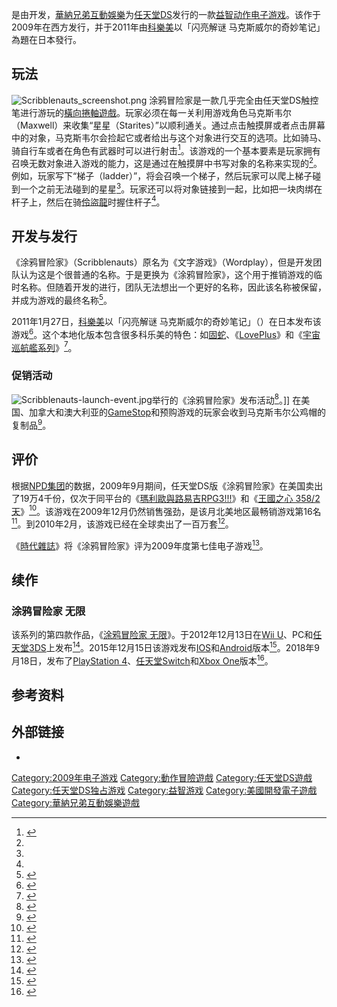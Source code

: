 {{NoteTA
| G1 = Games
}}
{{Infobox video game
|title = 
|image = File:Scribblenauts_cover.jpg
|caption = 
|developer = {{tsl|en|5th Cell||5th Cell}}
|publisher = {{vgr|WW|[[華納兄弟互動娛樂|華納兄弟互動娛樂]]|JP|[[科樂美|科樂美]]}}
|director = {{tsl|en|Jeremiah Slaczka||Jeremiah Slaczka}}
|producer = Joshua Billeaudeau<br>Kirsten Gavoni
|designer = Matt Cox
|programmer = Marius Fahlbusch
|artist = Edison Yan
|composer = David J. Franco
|released = {{vgrelease|NA|September 15, 2009<ref name="releasedate1">{{cite news | title = Release dates galore: 'Scribblenauts,' 'Uncharted 2' and more | url = http://content.usatoday.com/communities/gamehunters/post/2009/07/68495114/1 | newspaper = [[今日美國|今日美國]] | first = Brett | last = Molina | date = 2009-07-22 | access-date = 2009-07-22 | archive-date = 2014-07-29 | archive-url = https://web.archive.org/web/20140729173152/http://content.usatoday.com/communities/gamehunters/post/2009/07/68495114/1 | dead-url = no }}</ref>|AUS|September 30, 2009<ref name="aus release">{{cite web | url = http://ds.gamespy.com/nintendo-ds/scribblenauts/ | title = Scribblenauts | date = 2009 | access-date = 2015-01-25 | publisher = [[GameSpy|GameSpy]] | archive-date = 2020-08-12 | archive-url = https://web.archive.org/web/20200812223624/http://ds.gamespy.com/nintendo-ds/scribblenauts/ | dead-url = no }}</ref>|EU|October 9, 2009<ref name="uk date">{{cite web | url = http://www.eurogamer.net/articles/scribblenauts-uk-date-changed | title = Scribblenauts UK date changed | date = 2009-08-28 | access-date = 2009-08-28 | first = Robert | last = Purchase | website = [[Eurogamer|Eurogamer]] | archive-date = 2021-02-25 | archive-url = https://web.archive.org/web/20210225215958/https://www.eurogamer.net/articles/scribblenauts-uk-date-changed | dead-url = no }}</ref>|JP|January 27, 2011<ref>{{cite web|url=https://www.youtube.com/watch?v=xvD-Xek_wtM|title=ヒラメキパズル マックスウェルの不思議なノート（DS）PV|last=KONAMI公式|date=21 December 2010|access-date=30 December 2016|via=YouTube|archive-date=2019-11-16|archive-url=https://web.archive.org/web/20191116001531/https://www.youtube.com/watch?v=xvD-Xek_wtM|dead-url=no}}</ref>}}
|genre = {{tsl|en|Emergent gameplay|涌现式游戏|涌现式}}、[[益智游戏|益智]]、[[动作游戏|動作]]
|modes = [[单人电子游戏|單人]]
|platforms = [[任天堂DS|任天堂DS]]
}}

{{vgname|涂鸦冒险家|en=Scribblenauts}}是由{{tsl|en|5th Cell||5th Cell}}开发，[[華納兄弟互動娛樂|華納兄弟互動娛樂]]为[[任天堂DS|任天堂DS]]发行的一款{{tsl|en|emergent gameplay||涌现}}[[益智游戏|益智]][[动作游戏|动作]][[电子游戏|电子游戏]]。该作于2009年在西方发行，并于2011年由[[科樂美|科樂美]]以「闪亮解谜 马克斯威尔的奇妙笔记」為題在日本發行。

==玩法==
[[File:Scribblenauts_screenshot.png|left]]
涂鸦冒险家是一款几乎完全由任天堂DS触控笔进行游玩的[[橫向捲軸遊戲|橫向捲軸遊戲]]。玩家必须在每一关利用游戏角色马克斯韦尔（Maxwell）来收集“星星（Starites）”以顺利通关。通过点击触摸屏或者点击屏幕中的对象，马克斯韦尔会捡起它或者给出与这个对象进行交互的选项。比如骑马、骑自行车或者在角色有武器时可以进行射击<ref name="worlddebut1">{{cite web|title=World Debut: Scribblenauts|url=http://www.ign.com/articles/2008/12/05/world-debut-scribblenauts|website=IGN.com|date=2008-12-05|access-date=2008-12-06|archive-date=2021-02-24|archive-url=https://web.archive.org/web/20210224092001/https://www.ign.com/articles/2008/12/05/world-debut-scribblenauts|dead-url=no}}</ref>。该游戏的一个基本要素是玩家拥有召唤无数对象进入游戏的能力，这是通过在触摸屏中书写对象的名称来实现的<ref name="worlddebut1"/>。例如，玩家写下“梯子（ladder）”，将会召唤一个梯子，然后玩家可以爬上梯子碰到一个之前无法碰到的星星<ref name="worlddebut1"/>。玩家还可以将对象链接到一起，比如把一块肉绑在杆子上，然后在骑[[伶盜龍屬|伶盜龍]]时握住杆子<ref name="worlddebut1"/>。

==开发与发行==
《涂鸦冒险家》（Scribblenauts）原名为《文字游戏》（Wordplay），但是开发团队认为这是个很普通的名称。于是更换为《涂鸦冒险家》，这个用于推销游戏的临时名称。但随着开发的进行，团队无法想出一个更好的名称，因此该名称被保留，并成为游戏的最终名称<ref>{{cite web|url=http://www.vg247.com/2009/10/03/5th-cell-says-original-name-for-scribblenauts-was-wordplay/|title=5th Cell says original name for Scribblenauts was "Wordplay"|first=Stephany|last=Nunneley|date=2009-10-03|access-date=2009-10-07|website=VG247|archive-date=2020-08-09|archive-url=https://web.archive.org/web/20200809210521/https://www.vg247.com/2009/10/03/5th-cell-says-original-name-for-scribblenauts-was-wordplay/|dead-url=no}}</ref>。

2011年1月27日，[[科樂美|科樂美]]以「闪亮解谜 马克斯威尔的奇妙笔记」（{{lang|ja|ヒラメキパズル マックスウェルの不思議なノート}}）在日本发布该游戏<ref>{{cite web | url = http://kotaku.com/5720205/when-a-game-about-english-words-is-released-in-japanese | title = When A Game About English Words Is Released In Japanese | publisher = Kotaku | first = Luke | last = Plunkett | date = 2010-12-29 | access-date = 2015-01-07 | archive-date = 2018-11-01 | archive-url = https://web.archive.org/web/20181101141325/https://kotaku.com/5720205/when-a-game-about-english-words-is-released-in-japanese | dead-url = no }}</ref>。这个本地化版本包含很多科乐美的特色：如[[固蛇|固蛇]]、《[[LovePlus|LovePlus]]》和《[[宇宙巡航艦系列|宇宙巡航艦系列]]》<ref>{{cite web | url = http://kotaku.com/5745630/scribblenauts-has-changed/ | title = Scribblenauts Has Changed | publisher = Kotaku | date = 2011-01-28 | access-date = 2015-01-07 | first = Luke | last = Plunkett | archive-date = 2018-12-14 | archive-url = https://web.archive.org/web/20181214114654/https://kotaku.com/5745630/scribblenauts-has-changed/ | dead-url = no }}</ref>。

===促销活动===
[[File:Scribblenauts-launch-event.jpg|thumb]]举行的《涂鸦冒险家》发布活动<ref>{{cite web|url=http://www.joystiq.com/2009/09/03/special-scribblenauts-launch-at-nintendo-world-store-sept-13/|title=Special Scribblenauts launch at Nintendo World store Sept. 13|publisher=Joystiq|date=2009-09-03|access-date=2009-09-03|first=Alexander|last=Sliwinski|archive-date=2015-01-30|archive-url=https://web.archive.org/web/20150130165514/http://www.joystiq.com/2009/09/03/special-scribblenauts-launch-at-nintendo-world-store-sept-13/|dead-url=no}}</ref>。]]
在美国、加拿大和澳大利亚的[[GameStop|GameStop]]和{{tsl|en|EB Games||EB Games}}预购游戏的玩家会收到马克斯韦尔公鸡帽的复制品<ref>{{cite web|url=http://www.ign.com/articles/2009/07/28/scribblenauts-gamestop-pre-order-bonus|title=Scribblenauts GameStop Pre-order Bonus|date=2009-07-28|access-date=2009-07-28|first=Matt|last=Casamassina|website=IGN|archive-date=2021-04-16|archive-url=https://web.archive.org/web/20210416003752/https://www.ign.com/articles/2009/07/28/scribblenauts-gamestop-pre-order-bonus|dead-url=no}}</ref>。

==评价==
根据[[NPD集团|NPD集团]]的数据，2009年9月期间，任天堂DS版《涂鸦冒险家》在美国卖出了19万4千份，仅次于同平台的《[[瑪利歐與路易吉RPG3!!!|瑪利歐與路易吉RPG3!!!]]》和《[[王國之心_358/2天|王國之心 358/2天]]》<ref>{{cite web | url = http://www.ign.com/articles/2009/10/20/scribblenauts-sees-solid-september-sales | title = Scribblenauts Sees Solid September Sales | first = Ryan | last = Geddes | website = IGN | date = 2009-10-19 | access-date = 2009-10-19 | archive-date = 2020-07-14 | archive-url = https://web.archive.org/web/20200714165141/https://www.ign.com/articles/2009/10/20/scribblenauts-sees-solid-september-sales | dead-url = no }}</ref>。该游戏在2009年12月仍然销售强劲，是该月北美地区最畅销游戏第16名<ref>{{cite web | url = http://www.gamasutra.com/view/news/26832/NPD_Wii_DS_Titles_Command_December_2009_Top_20.php | title = NPD: Wii, DS Titles Command December 2009 Top 20 | first = Kris | last = Graft | date = 2010-01-15 | access-date = 2010-01-16 | website = [[Gamasutra|Gamasutra]] | archive-date = 2019-01-11 | archive-url = https://web.archive.org/web/20190111120845/http://www.gamasutra.com/view/news/26832/NPD_Wii_DS_Titles_Command_December_2009_Top_20.php | dead-url = no }}</ref>。到2010年2月，该游戏已经在全球卖出了一百万套<ref>{{cite web | url = http://www.businesswire.com/news/home/20100203005463/en/Warner-Bros.-Interactive-Entertainment-Announces-Scribblenauts%E2%84%A2-Sells | title = Warner Bros. Interactive Entertainment Announces Scribblenauts Sells In More Than One Million Units Worldwide | publisher = [[美國商業資訊|美國商業資訊]] | date = 2010-02-03 | access-date = 2015-01-25 | archive-date = 2020-12-12 | archive-url = https://web.archive.org/web/20201212151705/https://www.businesswire.com/news/home/20100203005463/en/Warner-Bros.-Interactive-Entertainment-Announces-Scribblenauts%E2%84%A2-Sells | dead-url = no }}</ref>。

《[[時代雜誌|時代雜誌]]》将《涂鸦冒险家》评为2009年度第七佳电子游戏<ref>{{cite news | url = http://content.time.com/time/specials/packages/article/0,28804,1945379_1944169_1944185,00.html | title = The Top 10 Everything of 2009 | first = Lev | last = Grossman | author2 = Ha, Peter | date = 2009-12-08 | access-date = 2009-12-10 | work = [[時代雜誌|時代雜誌]] | archive-date = 2020-01-12 | archive-url = https://web.archive.org/web/20200112083237/http://content.time.com/time/specials/packages/article/0,28804,1945379_1944169_1944185,00.html | dead-url = no }}</ref>。

==续作==
===涂鸦冒险家 无限===
该系列的第四款作品，《[[涂鸦冒险家_无限|涂鸦冒险家 无限]]》。于2012年12月13日在[[Wii_U|Wii U]]、PC和[[任天堂3DS|任天堂3DS]]上发布<ref>{{Cite web | url = https://www.pcmag.com/article2/0,2817,2413369,00.asp | title = Scribblenauts Unlimited (PC) | first = Jeffrey | last = Wilson | date = 2012-12-18 | access-date = 2015-01-07 | work = [[个人电脑杂志|个人电脑杂志]] | archive-date = 2018-08-16 | archive-url = https://web.archive.org/web/20180816061703/https://www.pcmag.com/article2/0,2817,2413369,00.asp | dead-url = no }}</ref>。2015年12月15日该游戏发布[[IOS|IOS]]和[[Android|Android]]版本<ref>{{Cite web|url=https://play.google.com/store/apps/details?id=com.wb.goog.scribblenauts3|title=Scribblenauts Unlimited - Android Apps on Google Play|website=play.google.com|access-date=2016-07-08|archive-date=2021-01-03|archive-url=https://web.archive.org/web/20210103133449/https://play.google.com/store/apps/details?id=com.wb.goog.scribblenauts3|dead-url=no}}</ref>。2018年9月18日，发布了[[PlayStation_4|PlayStation 4]]、[[任天堂Switch|任天堂Switch]]和[[Xbox_One|Xbox One]]版本<ref name=":0">{{Cite web|url=http://www.scribblenauts.com|title=Scribblenauts MegaPack|website=Scribblenauts MegaPack|language=en-US|access-date=2018-08-15|archive-date=2021-01-23|archive-url=https://web.archive.org/web/20210123062022/http://www.scribblenauts.com/|dead-url=no}}</ref>。

==参考资料==
{{reflist}}

==外部链接==
* {{Official website|http://www.scribblenauts.com/scribblenauts/unmasked}}

[[Category:2009年电子游戏|Category:2009年电子游戏]]
[[Category:動作冒險遊戲|Category:動作冒險遊戲]]
[[Category:任天堂DS遊戲|Category:任天堂DS遊戲]]
[[Category:任天堂DS独占游戏|Category:任天堂DS独占游戏]]
[[Category:益智游戏|Category:益智游戏]]
[[Category:美國開發電子遊戲|Category:美國開發電子遊戲]]
[[Category:華納兄弟互動娛樂遊戲|Category:華納兄弟互動娛樂遊戲]]